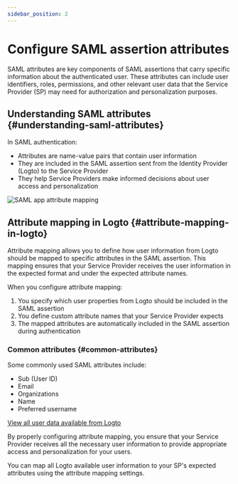 ```yaml
---
sidebar_position: 2
---
```


# Configure SAML assertion attributes

SAML attributes are key components of SAML assertions that carry specific information about the authenticated user. These attributes can include user identifiers, roles, permissions, and other relevant user data that the Service Provider (SP) may need for authorization and personalization purposes.

## Understanding SAML attributes \{#understanding-saml-attributes}

In SAML authentication:

- Attributes are name-value pairs that contain user information
- They are included in the SAML assertion sent from the Identity Provider (Logto) to the Service Provider
- They help Service Providers make informed decisions about user access and personalization

<img src="/img/assets/attribute-mapping.png" alt="SAML app attribute mapping" />

## Attribute mapping in Logto \{#attribute-mapping-in-logto}

Attribute mapping allows you to define how user information from Logto should be mapped to specific attributes in the SAML assertion. This mapping ensures that your Service Provider receives the user information in the expected format and under the expected attribute names.

When you configure attribute mapping:

1. You specify which user properties from Logto should be included in the SAML assertion
2. You define custom attribute names that your Service Provider expects
3. The mapped attributes are automatically included in the SAML assertion during authentication

### Common attributes \{#common-attributes}

Some commonly used SAML attributes include:

- Sub (User ID)
- Email
- Organizations
- Name
- Preferred username

[View all user data available from Logto](/user-management/user-data)

By properly configuring attribute mapping, you ensure that your Service Provider receives all the necessary user information to provide appropriate access and personalization for your users.

You can map all Logto available user information to your SP's expected attributes using the attribute mapping settings.
